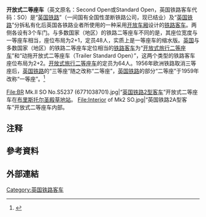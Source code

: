 {{Infobox train
| background       = #0033cc;color:white
| name             = 英国铁路开放式二等座车
| image            = BR Mark 1 SO 4820 at Eridge.JPG
| imagesize        = 300px
| imagealt         = 
| caption          = “[[英国铁路1型客车|英国铁路1型客车]]”开放式二等座车
| interiorimage    =British Railways Mark 1 SO 4824 1.JPG 
| interiorimagealt = 
| interiorcaption  =“[[英国铁路1型客车|英国铁路1型客车]]”开放式二等座车内部 
| service          = 1963年至今
| manufacturer     = {{link-en|德比铁路车辆工厂|Derby Litchurch Lane Works}}<br>[[伊斯特利火车工厂|伊斯特利火车工厂]]<br>{{link-en|約克霍爾蓋特路鐵路車廠|Holgate Road carriage works, York}}<br>{{link-en|伯明翰鐵路車輛公司|Birmingham Railway Carriage & Wagon Company}}
| factory          = 
| family           = 
| replaced         = 
| yearconstruction = 
| yearservice      = 
| refurbishment    = 
| yearscrapped     = 
| numberconstruction= 
| numberbuilt      = 111节（[[英国铁路1型客车|英国铁路1型客车]]）<br>28节（[[英国铁路2型客车|英国铁路2型客车]]）
| numberservice    = 
| numberpreserved  = 
| numberscrapped   = 
| formation        = 
| fleetnumbers     = 
| capacity         = 48人
| operator         = [[英国铁路|英国铁路]]
| depots           = 
| lines            =

| carbody          = 
| carlength        = 19660
| width            = 2820
| height           = 3900
| floorheight      = 
| platformheight   = 
| entrylevelorstep = 
| doors            = 
| art-sections     = 
| maxspeed         = 145至160
| weight           = 32至33
| aux              = 
| powersupply      = 
| hvac             = 
| bogies           = BR1型<br>B4型
| brakes           = 
| coupling         = 
| gauge            = 
|native_name=British Rail Standard Open
}}
'''开放式二等座车'''（英文原名：Second Open或Standard Open，英国铁路客车代码：SO）是“[[英国铁路|英国铁路]]”（一间国有全国性垄断铁路公司，现已结业）及“[[英国铁路|英国铁路]]”分拆私有化后英国各铁路业者所使用的一种采用[[开放车厢|开放车厢]]设计的[[鐵路客車|铁路客车]]。两侧各设有3个车门。与多数国家（地区）的铁路二等座车不同的是，其座位宽度与一等座车相当，座位布局为2+1，定员48人，实质上是一等座车的缩水版。[[英国|英国]]与多数国家（地区）的铁路二等座车定位相当的[[鐵路客車|铁路客车]]为“[[开放式旅行二等座车|开放式旅行二等座车]]”和“动拖开放式二等座车（Trailer Standard Open）{{NoteTag|动拖开放式二等座车（英文原名：Trailer Standard Open或Trailer Standard，英国铁路代码：TSO或TS，中文又称：动拖二等座车）仅用于动车组拖车。}}”，这两个类型的铁路客车座位布局为2+2。[[开放式旅行二等座车|开放式旅行二等座车]]的定员为64人。1956年欧洲铁路取消三等座后，[[英国铁路|英国铁路]]的“三等座”随之改称“二等座”，[[英国铁路|英国铁路]]的部分“二等座”于1959年改称“一等座”。<ref>{{Cite web|title=BR 3500 Mk 1 Second Open (body only: scrapped) built 1951|url=http://www.cs.rhrp.org.uk/se/CarriageInfo.asp?Ref=4754|accessdate=2020-10-31|work=www.cs.rhrp.org.uk|archive-date=2020-11-07|archive-url=https://web.archive.org/web/20201107020428/http://www.cs.rhrp.org.uk/se/CarriageInfo.asp?Ref=4754}}</ref>

<gallery widths="280" heights="200">
File:BR Mk.II SO No.S5237 (6771038701).jpg|“[[英国铁路2型客车|英国铁路2型客车]]”开放式二等座车在[[布里斯托尔圣殿草地站|布里斯托尔圣殿草地站]]。
File:Interior of Mk2 SO.jpg|“英国铁路2A型客车”开放式二等座车内部。
</gallery>

== 注释 ==
{{NoteFoot}}

== 參考資料 ==
{{Reflist}}

== 外部連結 ==
{{commons category}}

[[Category:英国铁路客车|Category:英国铁路客车]]
